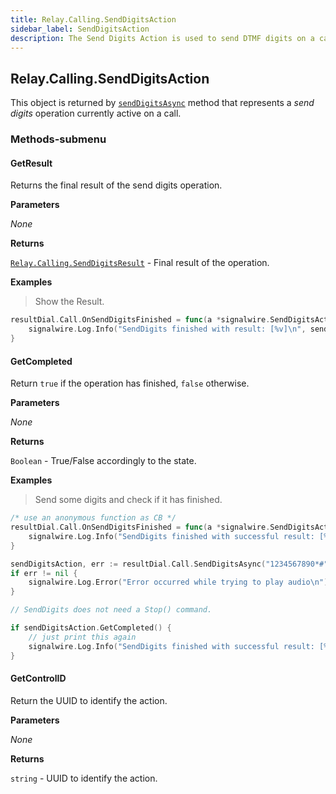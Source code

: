 ```yaml
---
title: Relay.Calling.SendDigitsAction
sidebar_label: SendDigitsAction
description: The Send Digits Action is used to send DTMF digits on a call.
---
```


[link]: /sdks/realtime-sdk/v2/language/golang/calling/call#senddigitsasync
[link-1]: /sdks/realtime-sdk/v2/language/golang/calling/results/send-digits-result

## Relay.Calling.SendDigitsAction

This object is returned by [`sendDigitsAsync`][link] method that represents a _send digits_ operation currently active on a call.

### Methods-submenu

<div class="method-definitions"></div>

#### GetResult

Returns the final result of the send digits operation.


**Parameters**

_None_

**Returns**

[`Relay.Calling.SendDigitsResult`][link-1] - Final result of the operation.

**Examples**

> Show the Result.

```go
resultDial.Call.OnSendDigitsFinished = func(a *signalwire.SendDigitsAction) {
	signalwire.Log.Info("SendDigits finished with result: [%v]\n", sendDigitsAction.GetResult())
}
```

#### GetCompleted

Return `true` if the operation has finished, `false` otherwise.


**Parameters**

_None_

**Returns**

`Boolean` - True/False accordingly to the state.

**Examples**

> Send some digits and check if it has finished.

```go
/* use an anonymous function as CB */
resultDial.Call.OnSendDigitsFinished = func(a *signalwire.SendDigitsAction) {
	signalwire.Log.Info("SendDigits finished with successful result: [%v]\n", a.GetSuccessful())
}

sendDigitsAction, err := resultDial.Call.SendDigitsAsync("1234567890*#")
if err != nil {
	signalwire.Log.Error("Error occurred while trying to play audio\n")
}

// SendDigits does not need a Stop() command.

if sendDigitsAction.GetCompleted() {
	// just print this again
	signalwire.Log.Info("SendDigits finished with successful result: [%v]\n", sendDigitsAction.GetSuccessful())
}
```

#### GetControlID

Return the UUID to identify the action.


**Parameters**

_None_

**Returns**

`string` - UUID to identify the action.